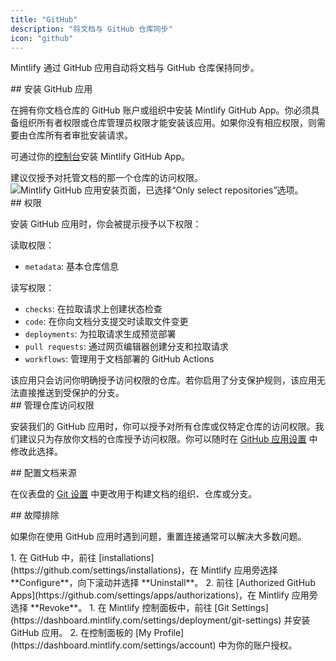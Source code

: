 ```yaml
---
title: "GitHub"
description: "将文档与 GitHub 仓库同步"
icon: "github"
---
```


Mintlify 通过 GitHub 应用自动将文档与 GitHub 仓库保持同步。



<div id="installing-the-github-app">
  ## 安装 GitHub 应用
</div>

在拥有你文档仓库的 GitHub 账户或组织中安装 Mintlify GitHub App。你必须具备组织所有者权限或仓库管理员权限才能安装该应用。如果你没有相应权限，则需要由仓库所有者审批安装请求。

可通过你的[控制台](https://dashboard.mintlify.com/settings/organization/github-app)安装 Mintlify GitHub App。

<Tip>
建议仅授予对托管文档的那一个仓库的访问权限。
</Tip>

<Frame>
  <img className="h-80" alt="Mintlify GitHub 应用安装页面，已选择“Only select repositories”选项。" src="/images/github/select-repos.png" />
</Frame>



<div id="permissions">
  ## 权限
</div>

安装 GitHub 应用时，你会被提示授予以下权限：

读取权限：
* `metadata`: 基本仓库信息

读写权限：
* `checks`: 在拉取请求上创建状态检查
* `code`: 在你向文档分支提交时读取文件变更
* `deployments`: 为拉取请求生成预览部署
* `pull requests`: 通过网页编辑器创建分支和拉取请求
* `workflows`: 管理用于文档部署的 GitHub Actions

<Info>
该应用只会访问你明确授予访问权限的仓库。若你启用了分支保护规则，该应用无法直接推送到受保护的分支。
</Info>



<div id="managing-repository-access">
  ## 管理仓库访问权限
</div>

安装我们的 GitHub 应用时，你可以授予对所有仓库或仅特定仓库的访问权限。我们建议只为存放你文档的仓库授予访问权限。你可以随时在 [GitHub 应用设置](https://github.com/apps/mintlify/installations/new) 中修改此选择。



<div id="configuring-docs-source">
  ## 配置文档来源
</div>

在仪表盘的 [Git 设置](https://dashboard.mintlify.com/settings/deployment/git-settings) 中更改用于构建文档的组织、仓库或分支。



<div id="troubleshooting">
  ## 故障排除
</div>

如果你在使用 GitHub 应用时遇到问题，重置连接通常可以解决大多数问题。

<Steps>
  <Step title="通过 GitHub 卸载 Mintlify 应用">
    1. 在 GitHub 中，前往 [installations](https://github.com/settings/installations)，在 Mintlify 应用旁选择 **Configure**，向下滚动并选择 **Uninstall**。
    2. 前往 [Authorized GitHub Apps](https://github.com/settings/apps/authorizations)，在 Mintlify 应用旁选择 **Revoke**。
  </Step>
  <Step title="重新安装 Mintlify 应用">
    1. 在 Mintlify 控制面板中，前往 [Git Settings](https://dashboard.mintlify.com/settings/deployment/git-settings) 并安装 GitHub 应用。
    2. 在控制面板的 [My Profile](https://dashboard.mintlify.com/settings/account) 中为你的账户授权。
  </Step>
</Steps>
